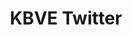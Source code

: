 ---
status: true
layout: ../../layouts/theme/mdx.astro
title: KBVE Twitter
description: KBVE Twitter Page
img: https://images.unsplash.com/photo-1490127252417-7c393f993ee4?fit=crop&w=1400&h=700&q=75
icon: community
tags:
- community
- concept
---